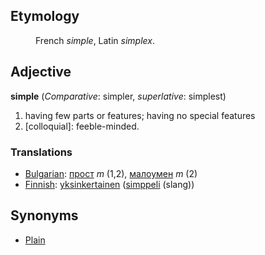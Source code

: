 ==Etymology==
:French ''simple'', Latin ''simplex''.
==Adjective==
'''simple''' (''Comparative'': simpler, ''superlative'': simplest)
#having few parts or features; having no special features
#[colloquial]: feeble-minded.

===Translations===
*[[Bulgarian]]: [[прост]] ''m'' (1,2), [[малоумен]] ''m'' (2)
*[[Finnish]]: [[yksinkertainen]] ([[simppeli]] (slang))

==Synonyms==

*[[Plain]]